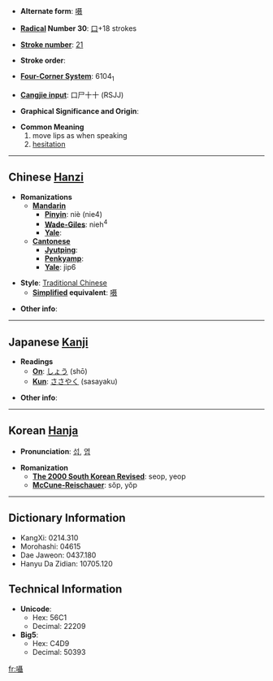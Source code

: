 * '''Alternate form''': [[嗫]]

* '''[[Wiktionary:Chinese radical index| Radical]] Number 30''': [[Wiktionary:Chinese radical index 口|口]]+18 strokes

* '''[[Wiktionary:Chinese total strokes index|Stroke number]]''': [[Wiktionary:Chinese total strokes index 21|21]]

* '''Stroke order''': 

* '''[[Wiktionary:Chinese four corner index|Four-Corner System]]''': 6104<sub>1</sub>

* '''[[Wiktionary:Chinese Cangjie index|Cangjie input]]''': 口尸十十 (RSJJ)

* '''Graphical Significance and Origin''': 

* '''Common Meaning'''
*#move lips as when speaking
*# [[hesitation]]

----

== Chinese [[Hanzi]] ==

* '''Romanizations'''
** '''[[Mandarin]]'''
*** '''[[Pinyin]]''': niè (nie4)
*** '''[[Wade-Giles]]''': nieh<sup>4</sup>
*** '''[[Yale]]''': 
** '''[[Cantonese]]'''
*** '''[[Jyutping]]''':
*** '''[[Penkyamp]]''': 
*** '''[[Yale]]''': jip6

* '''Style''': [[Traditional Chinese]] 
** '''[[Simplified Chinese|Simplified]] equivalent''': [[嗫]]

* '''Other info''': 

----

== Japanese [[Kanji]] ==

* '''Readings'''
** '''[[On]]''': [[しょう]] (shō)
** '''[[Kun]]''': [[ささやく]] (sasayaku)

* '''Other info''':  

----

== Korean [[Hanja]] ==

* '''Pronunciation''': [[섭]], [[엽]]

* '''Romanization'''
** '''[[The 2000 South Korean Revised Romanization|The 2000 South Korean Revised]]''': seop, yeop
** '''[[McCune-Reischauer]]''': sŏp, yŏp

----

== Dictionary Information ==

* KangXi: 0214.310
* Morohashi: 04615
* Dae Jaweon: 0437.180
* Hanyu Da Zidian: 10705.120

== Technical Information ==

* '''Unicode''':
** Hex: 56C1
** Decimal: 22209
* '''Big5''':
** Hex: C4D9
** Decimal: 50393

[[fr:囁]]